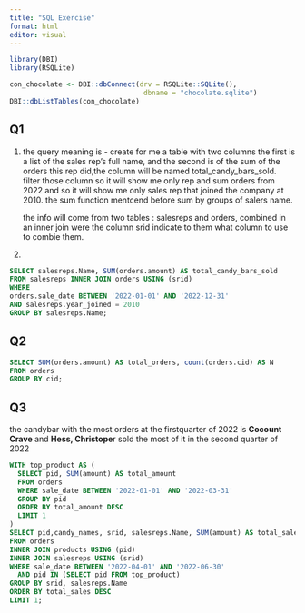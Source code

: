 ```yaml
---
title: "SQL Exercise"
format: html
editor: visual
---
```


```r
library(DBI)
library(RSQLite)
```

```r
con_chocolate <- DBI::dbConnect(drv = RSQLite::SQLite(),
                                 dbname = "chocolate.sqlite")
DBI::dbListTables(con_chocolate)
```

## Q1

1.  the query meaning is - create for me a table with two columns the first is a list of the sales rep’s full name, and the second is of the sum of the orders this rep did,the column will be named total_candy_bars_sold. filter those column so it will show me only rep and sum orders from 2022 and so it will show me only sales rep that joined the company at 2010. the sum function mentcend before sum by groups of salers name.

    the info will come from two tables : salesreps and orders, combined in an inner join were the column srid indicate to them what column to use to combie them.

2.  

```sql
SELECT salesreps.Name, SUM(orders.amount) AS total_candy_bars_sold
FROM salesreps INNER JOIN orders USING (srid)
WHERE
orders.sale_date BETWEEN '2022-01-01' AND '2022-12-31'
AND salesreps.year_joined = 2010
GROUP BY salesreps.Name;
```

## Q2

```sql
SELECT SUM(orders.amount) AS total_orders, count(orders.cid) AS N
FROM orders
GROUP BY cid;
```

## Q3

the candybar with the most orders at the firstquarter of 2022 is **Cocount Crave** and **Hess, Christope**r sold the most of it in the second quarter of 2022

```sql
WITH top_product AS (
  SELECT pid, SUM(amount) AS total_amount
  FROM orders
  WHERE sale_date BETWEEN '2022-01-01' AND '2022-03-31'
  GROUP BY pid
  ORDER BY total_amount DESC
  LIMIT 1
)
SELECT pid,candy_names, srid, salesreps.Name, SUM(amount) AS total_sales
FROM orders
INNER JOIN products USING (pid)
INNER JOIN salesreps USING (srid)
WHERE sale_date BETWEEN '2022-04-01' AND '2022-06-30'
  AND pid IN (SELECT pid FROM top_product)
GROUP BY srid, salesreps.Name
ORDER BY total_sales DESC
LIMIT 1;
```
